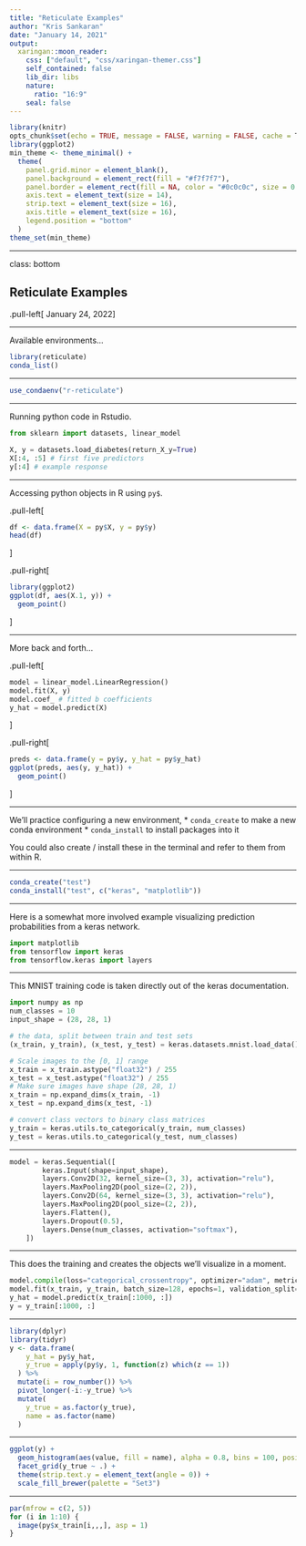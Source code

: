 ```yaml
---
title: "Reticulate Examples"
author: "Kris Sankaran"
date: "January 14, 2021"
output:
  xaringan::moon_reader:
    css: ["default", "css/xaringan-themer.css"]
    self_contained: false
    lib_dir: libs
    nature:
      ratio: "16:9"
    seal: false
---
```


```r
library(knitr)
opts_chunk$set(echo = TRUE, message = FALSE, warning = FALSE, cache = T, dpi = 200, fig.align = "center", out.width = 650)
library(ggplot2)
min_theme <- theme_minimal() + 
  theme(
    panel.grid.minor = element_blank(),
    panel.background = element_rect(fill = "#f7f7f7"),
    panel.border = element_rect(fill = NA, color = "#0c0c0c", size = 0.6),
    axis.text = element_text(size = 14),
    strip.text = element_text(size = 16),
    axis.title = element_text(size = 16),
    legend.position = "bottom"
  )
theme_set(min_theme)
```

---

class: bottom

## Reticulate Examples


.pull-left[
January 24, 2022
]
 
---

Available environments...

```r
library(reticulate)
conda_list()
```

---

```r
use_condaenv("r-reticulate")
```


---

Running python code in Rstudio.

```python
from sklearn import datasets, linear_model

X, y = datasets.load_diabetes(return_X_y=True)
X[:4, :5] # first five predictors
y[:4] # example response
```

---

Accessing python objects in R using `py$`.

.pull-left[
```r
df <- data.frame(X = py$X, y = py$y)
head(df)
```
]

.pull-right[
```r
library(ggplot2)
ggplot(df, aes(X.1, y)) +
  geom_point()
```

]

---

More back and forth...

.pull-left[
```python
model = linear_model.LinearRegression()
model.fit(X, y)
model.coef_ # fitted b coefficients
y_hat = model.predict(X)
```
]

.pull-right[
```r
preds <- data.frame(y = py$y, y_hat = py$y_hat)
ggplot(preds, aes(y, y_hat)) +
  geom_point()
```

]

---

We'll practice configuring a new environment,
* `conda_create` to make a new conda environment
* `conda_install` to install packages into it

You could also create / install these in the terminal and refer to them from
within R.

---

```r
conda_create("test")
conda_install("test", c("keras", "matplotlib"))
```

---

Here is a somewhat more involved example visualizing prediction probabilities
from a keras network.

```python
import matplotlib
from tensorflow import keras
from tensorflow.keras import layers
```
---

This MNIST training code is taken directly out of the keras documentation.

```python
import numpy as np
num_classes = 10
input_shape = (28, 28, 1)

# the data, split between train and test sets
(x_train, y_train), (x_test, y_test) = keras.datasets.mnist.load_data()

# Scale images to the [0, 1] range
x_train = x_train.astype("float32") / 255
x_test = x_test.astype("float32") / 255
# Make sure images have shape (28, 28, 1)
x_train = np.expand_dims(x_train, -1)
x_test = np.expand_dims(x_test, -1)

# convert class vectors to binary class matrices
y_train = keras.utils.to_categorical(y_train, num_classes)
y_test = keras.utils.to_categorical(y_test, num_classes)
```

---

```python
model = keras.Sequential([
        keras.Input(shape=input_shape),
        layers.Conv2D(32, kernel_size=(3, 3), activation="relu"),
        layers.MaxPooling2D(pool_size=(2, 2)),
        layers.Conv2D(64, kernel_size=(3, 3), activation="relu"),
        layers.MaxPooling2D(pool_size=(2, 2)),
        layers.Flatten(),
        layers.Dropout(0.5),
        layers.Dense(num_classes, activation="softmax"),
    ])
```


---

This does the training and creates the objects we'll visualize in a moment.

```python
model.compile(loss="categorical_crossentropy", optimizer="adam", metrics=["accuracy"])
model.fit(x_train, y_train, batch_size=128, epochs=1, validation_split=0.1)
y_hat = model.predict(x_train[:1000, :])
y = y_train[:1000, :]
```

---

```r
library(dplyr)
library(tidyr)
y <- data.frame(
    y_hat = py$y_hat, 
    y_true = apply(py$y, 1, function(z) which(z == 1))
  ) %>%
  mutate(i = row_number()) %>%
  pivot_longer(-i:-y_true) %>%
  mutate(
    y_true = as.factor(y_true),
    name = as.factor(name)
  )
```

---

```r
ggplot(y) +
  geom_histogram(aes(value, fill = name), alpha = 0.8, bins = 100, position = "identity") +
  facet_grid(y_true ~ .) +
  theme(strip.text.y = element_text(angle = 0)) +
  scale_fill_brewer(palette = "Set3")
```

---

```r
par(mfrow = c(2, 5))
for (i in 1:10) {
  image(py$x_train[i,,,], asp = 1)
}
```
